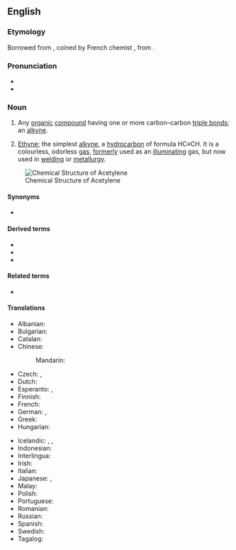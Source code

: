 {{also|acétylène}}
==English==

===Etymology===
Borrowed from {{bor|en|fr|acétylène}}, coined by French chemist {{w|Marcellin Berthelot}}, from {{m|en|acetyl}}.

===Pronunciation===
* {{IPA|/ə ˈsɛt əl ˌin/|lang=en}}
* {{audio|en-us-acetylene.ogg|Audio (US)|lang=en}}

===Noun===
{{en-noun|~}}

# {{lb|en|organic chemistry|countable}} Any [[organic]] [[compound]] having one or more carbon–carbon [[triple bond]]s; an [[alkyne]].
# {{lb|en|organic compound|uncountable}} [[ethyne|Ethyne]]; the simplest [[alkyne]], a [[hydrocarbon]] of formula HC≡CH. It is a colourless, odorless [[gas]], [[formerly]] used as an [[illuminating]] gas, but now used in [[welding]] or [[metallurgy]].

[[Image:Ethyne-2D-flat.png|thumb|right|Chemical Structure of Acetylene]]

====Synonyms====
* {{sense|[[IUPAC]] name}} {{l|en|ethyne}}

====Derived terms====
* {{l|en|acetylene black}}
* {{l|en|acetylene torch}}
* {{l|en|polyacetylene}}

====Related terms====
* {{l|en|acetylide}}

====Translations====
{{trans-top|acetylene}}
* Albanian: {{t+|sq|acetilen}}
* Bulgarian: {{t|bg|ацетилен}}
* Catalan: {{t|ca|acetilè|m}}
* Chinese:
*: Mandarin: {{t+|cmn|乙炔|tr=yǐquē}}
* Czech: {{t|cs|acetylen|m}}, {{t|cs|acetylén|m}}
* Dutch: {{t+|nl|acetyleen|n}}
* Esperanto: {{t+|eo|acetileno}}, {{t|eo|etino}}
* Finnish: {{t+|fi|asetyleeni}}
* French: {{t+|fr|acétylène}}
* German: {{t+|de|Acetylen|n}}, {{t+|de|Azetylen|n}}
* Greek: {{t+|el|ασετυλίνη|f}}
* Hungarian: {{t+|hu|acetilén}}
{{trans-mid}}
* Icelandic: {{t|is|kolvetnisgas|n}}, {{t|is|logsuðugas|n}}, {{t|is|asetýlen|n}}
* Indonesian: {{t+|id|asetilena}}
* Interlingua: {{t|ia|acetylen}}
* Irish: {{t|ga|aicéitiléin|f}}
* Italian: {{t+|it|acetilene}}
* Japanese: {{t+|ja|アセチレン|tr=asechiren}}, {{t+|ja|エチン|tr=echin}}
* Malay: {{t+|ms|asetilena}}
* Polish: {{t+|pl|acetylen|m-in}}
* Portuguese: {{t+|pt|acetileno}}
* Romanian: {{t+|ro|acetilenă|f}}
* Russian: {{t+|ru|ацетиле́н|m}}
* Spanish: {{t+|es|acetileno|m}}
* Swedish: {{t+|sv|acetylen|n}}
* Tagalog: {{t|tl|asetileno}}
{{trans-bottom}}